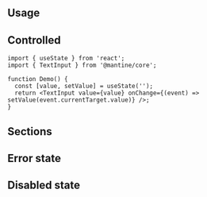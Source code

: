 

## Usage

<InputFeatures component="TextInput" element="input" />

<Demo data={TextInputDemos.usage} />

## Controlled

```tsx
import { useState } from 'react';
import { TextInput } from '@mantine/core';

function Demo() {
  const [value, setValue] = useState('');
  return <TextInput value={value} onChange={(event) => setValue(event.currentTarget.value)} />;
}
```

## Sections

<Demo data={TextInputDemos.sections} />

## Error state

<Demo data={TextInputDemos.error} />

## Disabled state

<Demo data={TextInputDemos.disabled} />

<StylesApiSelectors component="TextInput" />

<Demo data={TextInputDemos.stylesApi} />

<GetElementRef component="TextInput" refType="input" />

<InputAccessibility component="TextInput" />
